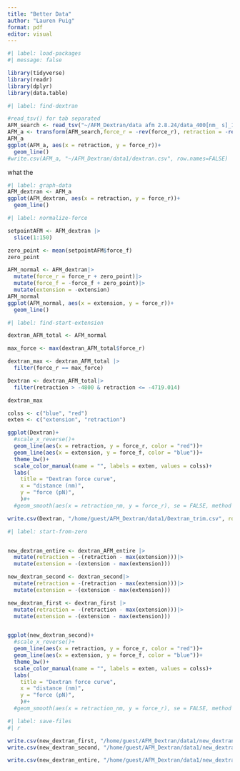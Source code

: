 ```yaml
---
title: "Better Data"
author: "Lauren Puig"
format: pdf
editor: visual
---
```


```r
#| label: load-packages
#| message: false

library(tidyverse)
library(readr)
library(dplyr)
library(data.table)

```

```r
#| label: find-dextran

#read_tsv() for tab separated
AFM_search <- read_tsv("~/AFM_Dextran/data afm 2.8.24/data_400[nm_ s]_1.txt", skip_empty_rows = TRUE, skip = 5, col_names = c("extension","force_f", "retraction", "force_r"))
AFM_a <- transform(AFM_search,force_r = -rev(force_r), retraction = -rev(retraction))
AFM_a
ggplot(AFM_a, aes(x = retraction, y = force_r))+
  geom_line()
#write.csv(AFM_a, "~/AFM_Dextran/data1/dextran.csv", row.names=FALSE)

```

what the

```r
#| label: graph-data
AFM_dextran <- AFM_a
ggplot(AFM_dextran, aes(x = retraction, y = force_r))+
  geom_line()

```

```r
#| label: normalize-force

setpointAFM <- AFM_dextran |>
  slice(1:150)

zero_point <- mean(setpointAFM$force_f)
zero_point

AFM_normal <- AFM_dextran|>
  mutate(force_r = force_r + zero_point)|>
  mutate(force_f = -force_f + zero_point)|>
  mutate(extension = -extension)
AFM_normal
ggplot(AFM_normal, aes(x = extension, y = force_r))+
  geom_line()
```

```r
#| label: find-start-extension

dextran_AFM_total <- AFM_normal

max_force <- max(dextran_AFM_total$force_r)

dextran_max <- dextran_AFM_total |>
  filter(force_r == max_force)

Dextran <- dextran_AFM_total|>
  filter(retraction > -4800 & retraction <= -4719.014)

dextran_max

colss <- c("blue", "red")
exten <- c("extension", "retraction")

ggplot(Dextran)+
  #scale_x_reverse()+
  geom_line(aes(x = retraction, y = force_r, color = "red"))+
  geom_line(aes(x = extension, y = force_f, color = "blue"))+
  theme_bw()+
  scale_color_manual(name = "", labels = exten, values = colss)+
  labs(
    title = "Dextran force curve",
    x = "distance (nm)",
    y = "force (pN)",
    )#+
  #geom_smooth(aes(x = retraction_nm, y = force_r), se = FALSE, method = "gam", color = "black")

write.csv(Dextran, "/home/guest/AFM_Dextran/data1/Dextran_trim.csv", row.names=FALSE)

```

```r
#| label: start-from-zero


new_dextran_entire <- dextran_AFM_entire |>
  mutate(retraction = -(retraction - max(extension)))|>
  mutate(extension = -(extension - max(extension)))

new_dextran_second <- dextran_second|>
  mutate(retraction = -(retraction - max(extension)))|>
  mutate(extension = -(extension - max(extension)))

new_dextran_first <- dextran_first |>
  mutate(retraction = -(retraction - max(extension)))|>
  mutate(extension = -(extension - max(extension)))


ggplot(new_dextran_second)+
  #scale_x_reverse()+
  geom_line(aes(x = retraction, y = force_r, color = "red"))+
  geom_line(aes(x = extension, y = force_f, color = "blue"))+
  theme_bw()+
  scale_color_manual(name = "", labels = exten, values = colss)+
  labs(
    title = "Dextran force curve",
    x = "distance (nm)",
    y = "force (pN)",
    )#+
  #geom_smooth(aes(x = retraction_nm, y = force_r), se = FALSE, method = "gam", color = "black")
```

```r
#| label: save-files
#| r

write.csv(new_dextran_first, "/home/guest/AFM_Dextran/data1/new_dextran_first.csv", row.names=FALSE)
write.csv(new_dextran_second, "/home/guest/AFM_Dextran/data1/new_dextran_second.csv", row.names=FALSE)

write.csv(new_dextran_entire, "/home/guest/AFM_Dextran/data1/new_dextran_entire.csv", row.names=FALSE)

```
